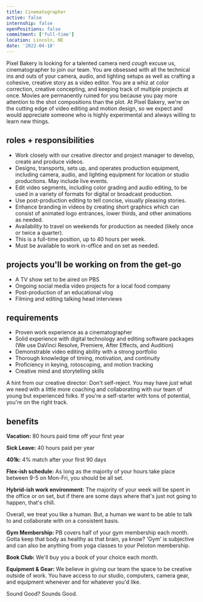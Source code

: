 ```yaml
---
title: Cinematographer
active: false
internship: false
openPositions: false
commitment: ['full-time']
location: Lincoln, NE
date: '2022-04-18'
---
```


Pixel Bakery is looking for a talented camera nerd _cough_ excuse us, cinematographer to join our team. You are obsessed with all the technical ins and outs of your camera, audio, and lighting setups as well as crafting a cohesive, creative story as a video editor. You are a whiz at color correction, creative concepting, and keeping track of multiple projects at once. Movies are permanently ruined for you because you pay more attention to the shot compositions than the plot. At Pixel Bakery, we're on the cutting edge of video editing and motion design, so we expect and would appreciate someone who is highly experimental and always willing to learn new things.

## roles + responsibilities

- Work closely with our creative director and project manager to develop, create and produce videos.
- Designs, transports, sets up, and operates production equipment, including camera, audio, and lighting equipment for location or studio productions. May include live events.
- Edit video segments, including color grading and audio editing, to be used in a variety of formats for digital or broadcast production.
- Use post-production editing to tell concise, visually pleasing stories.
- Enhance branding in videos by creating short graphics which can consist of animated logo entrances, lower thirds, and other animations as needed.
- Availability to travel on weekends for production as needed (likely once or twice a quarter).
- This is a full-time position, up to 40 hours per week.
- Must be available to work in-office and on set as needed.

## projects you'll be working on from the get-go

- A TV show set to be aired on PBS
- Ongoing social media video projects for a local food company
- Post-production of an educational vlog
- Filming and editing talking head interviews

## requirements

- Proven work experience as a cinematographer
- Solid experience with digital technology and editing software packages (We use DaVinci Resolve, Premiere, After Effects, and Audition)
- Demonstrable video editing ability with a strong portfolio
- Thorough knowledge of timing, motivation, and continuity
- Proficiency in keying, rotoscoping, and motion tracking
- Creative mind and storytelling skills

A hint from our creative director: Don't self-reject. You may have _just_ what we need with a little more coaching and collaborating with our team of young but experienced folks. If you're a self-starter with tons of potential, you're on the right track.

## benefits

**Vacation:** 80 hours paid time off your first year

**Sick Leave:** 40 hours paid per year

**401k:** 4% match after your first 90 days

**Flex-ish schedule:** As long as the majority of your hours take place between 9-5 on Mon-Fri, you should be all set.

**Hybrid-ish work environment:** The majority of your week will be spent in the office or on set, but if there are some days where that's just not going to happen, that's chill.

Overall, we treat you like a human. But, a human we want to be able to talk to and collaborate with on a consistent basis.

**Gym Membership:** PB covers half of your gym membership each month. Gotta keep that body as healthy as that brain, ya know? 'Gym' is subjective and can also be anything from yoga classes to your Peloton membership.

**Book Club:** We'll buy you a book of your choice each month.

**Equipment & Gear:** We believe in giving our team the space to be creative outside of work. You have access to our studio, computers, camera gear, and equipment whenever and for whatever you'd like.

Sound Good? Sounds Good.
